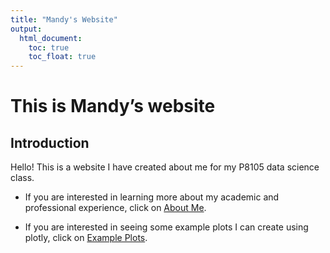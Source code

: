 ```yaml
---
title: "Mandy's Website"
output: 
  html_document:
    toc: true
    toc_float: true
---
```


# This is Mandy's website

## Introduction
Hello! This is a website I have created about me for my P8105 data science class.

* If you are interested in learning more about my academic and professional experience, click on [About Me](about.html).

* If you are interested in seeing some example plots I can create using plotly, click on [Example Plots](exampleplots.html).


